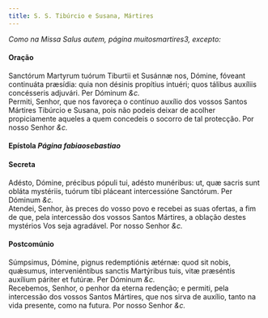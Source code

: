 ```yaml
---
title: S. S. Tibúrcio e Susana, Mártires
---
```


<em>Como na Missa Salus autem, página muitosmartires3, excepto:</em>

<h4 class="text-center">Oração</h4>
<div class="container-fluid">
  <div class="row">
    <div class="col-6 dropcaps text-justify">
      Sanctórum Martyrum tuórum Tiburtii et Susánnæ nos, Dómine, fóveant
      continuáta præsídia: quia non désinis propítius intuéri; quos tálibus
      auxíliis concésseris adjuvári. Per Dóminum <em>&c.</em>
    </div>
    <div class="col-6 dropcaps text-justify">
      Permiti, Senhor, que nos favoreça o contínuo auxílio dos vossos Santos
      Mártires Tibúrcio e Susana, pois não podeis deixar de acolher
      propiciamente aqueles a quem concedeis o socorro de tal protecção. Por
      nosso Senhor <em>&c.</em>
    </div>
  </div>
</div>

<h4 class="text-center">
  Epístola <em>Página fabiaosebastiao</em>
</h4>

<h4 class="text-center">Secreta</h4>
<div class="container-fluid">
  <div class="row">
    <div class="col-6 dropcaps text-justify">
      Adésto, Dómine, précibus pópuli tui, adésto munéribus: ut, quæ sacris sunt
      obláta mystériis, tuórum tibi pláceant intercessióne Sanctórum. Per
      Dóminum <em>&c.</em>
    </div>
    <div class="col-6 dropcaps text-justify">
      Atendei, Senhor, às preces do vosso povo e recebei as suas ofertas, a fim
      de que, pela intercessão dos vossos Santos Mártires, a oblação destes
      mystérios Vos seja agradável. Por nosso Senhor <em>&c.</em>
    </div>
  </div>
</div>

<h4 class="text-center">Postcomúnio</h4>
<div class="container-fluid">
  <div class="row">
    <div class="col-6 dropcaps text-justify">
      Súmpsimus, Dómine, pignus redemptiónis ætérnæ: quod sit nobis, quǽsumus,
      interveniéntibus sanctis Martýribus tuis, vitæ præséntis auxílium páriter
      et futúræ. Per Dóminum <em>&c.</em>
    </div>
    <div class="col-6 dropcaps text-justify">
      Recebemos, Senhor, o penhor da eterna redenção; e permiti, pela
      intercessão dos vossos Santos Mártires, que nos sirva de auxílio, tanto na
      vida presente, como na futura. Por nosso Senhor <em>&c.</em>
    </div>
  </div>
</div>
